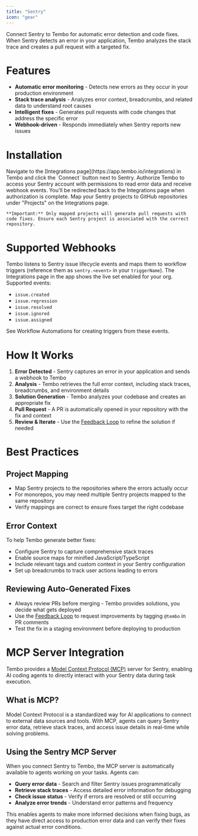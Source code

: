 ```yaml
---
title: "Sentry"
icon: "gear"
---
```


Connect Sentry to Tembo for automatic error detection and code fixes. When Sentry detects an error in your application, Tembo analyzes the stack trace and creates a pull request with a targeted fix.

# Features

- **Automatic error monitoring** - Detects new errors as they occur in your production environment
- **Stack trace analysis** - Analyzes error context, breadcrumbs, and related data to understand root causes
- **Intelligent fixes** - Generates pull requests with code changes that address the specific error
- **Webhook-driven** - Responds immediately when Sentry reports new issues

# Installation

<Steps>
  <Step title="Connect">
    Navigate to the [Integrations page](https://app.tembo.io/integrations) in Tembo and click the `Connect` button next to Sentry.
  </Step>
  <Step title="Authorize">
    Authorize Tembo to access your Sentry account with permissions to read error data and receive webhook events. You'll be redirected back to the Integrations page when authorization is complete.
  </Step>
  <Step title="Map Projects">
    Map your Sentry projects to GitHub repositories under "Projects" on the Integrations page.

    **Important:** Only mapped projects will generate pull requests with code fixes. Ensure each Sentry project is associated with the correct repository.
  </Step>
</Steps>

# Supported Webhooks

Tembo listens to Sentry issue lifecycle events and maps them to workflow triggers (reference them as `sentry.<event>` in your `triggerName`). The Integrations page in the app shows the live set enabled for your org. Supported events:

- `issue.created`
- `issue.regression`
- `issue.resolved`
- `issue.ignored`
- `issue.assigned`

See Workflow Automations for creating triggers from these events.

# How It Works

1. **Error Detected** - Sentry captures an error in your application and sends a webhook to Tembo
2. **Analysis** - Tembo retrieves the full error context, including stack traces, breadcrumbs, and environment details
3. **Solution Generation** - Tembo analyzes your codebase and creates an appropriate fix
4. **Pull Request** - A PR is automatically opened in your repository with the fix and context
5. **Review & Iterate** - Use the [Feedback Loop](/features/feedback-loop) to refine the solution if needed

# Best Practices

## Project Mapping

- Map Sentry projects to the repositories where the errors actually occur
- For monorepos, you may need multiple Sentry projects mapped to the same repository
- Verify mappings are correct to ensure fixes target the right codebase

## Error Context

To help Tembo generate better fixes:

- Configure Sentry to capture comprehensive stack traces
- Enable source maps for minified JavaScript/TypeScript
- Include relevant tags and custom context in your Sentry configuration
- Set up breadcrumbs to track user actions leading to errors

## Reviewing Auto-Generated Fixes

- Always review PRs before merging - Tembo provides solutions, you decide what gets deployed
- Use the [Feedback Loop](/features/feedback-loop) to request improvements by tagging `@tembo` in PR comments
- Test the fix in a staging environment before deploying to production

# MCP Server Integration

Tembo provides a [Model Context Protocol (MCP)](https://modelcontextprotocol.io) server for Sentry, enabling AI coding agents to directly interact with your Sentry data during task execution.

## What is MCP?

Model Context Protocol is a standardized way for AI applications to connect to external data sources and tools. With MCP, agents can query Sentry error data, retrieve stack traces, and access issue details in real-time while solving problems.

## Using the Sentry MCP Server

When you connect Sentry to Tembo, the MCP server is automatically available to agents working on your tasks. Agents can:

- **Query error data** - Search and filter Sentry issues programmatically
- **Retrieve stack traces** - Access detailed error information for debugging
- **Check issue status** - Verify if errors are resolved or still occurring
- **Analyze error trends** - Understand error patterns and frequency

This enables agents to make more informed decisions when fixing bugs, as they have direct access to production error data and can verify their fixes against actual error conditions.
